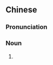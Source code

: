 {{also|事儿}}
==Chinese==
{{zh-forms|s=事儿}}

===Pronunciation===
{{zh-pron
|m=shìr
|c=si6 ji4
|cat=n
}}

===Noun===
{{zh-noun|mw=件|mw2=樁}}

# {{cmn-erhua form of|thing, matter}}